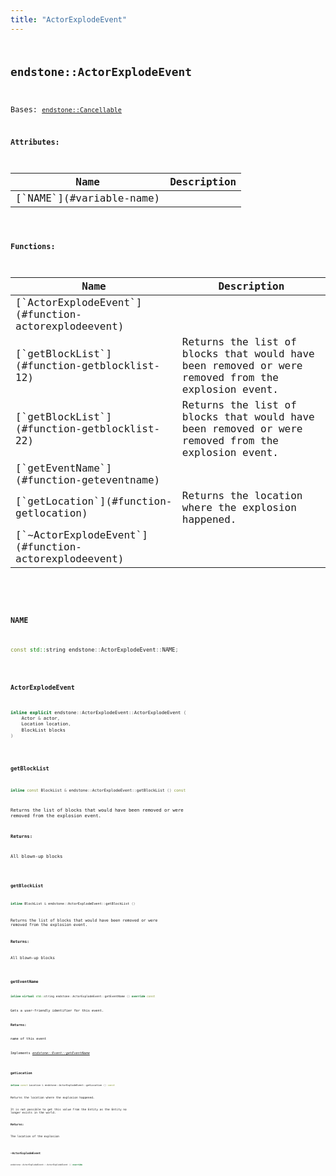 ```yaml
---
title: "ActorExplodeEvent"
---
```


## <code className="doc-symbol doc-symbol-class"/> endstone::ActorExplodeEvent

Bases: [`endstone::Cancellable`](classendstone_1_1_cancellable.md)









**Attributes:**

<table>
<thead>
   <tr>
      <th>Name</th>
      <th>Description</th>
   </tr>
</thead>
<tbody>
<tr key="classendstone_1_1_actor_explode_event_1a538b328811580be48ba12a6e72d81f63">
    <td>[`NAME`](#variable-name)</td>
    <td></td>
</tr>
</tbody>
</table>






**Functions:**

<table>
<thead>
   <tr>
      <th>Name</th>
      <th>Description</th>
   </tr>
</thead>
<tbody>
<tr key="classendstone_1_1_actor_explode_event_1a6351fdf619ffc0dbdc147eab56f716a9">
    <td>[`ActorExplodeEvent`](#function-actorexplodeevent)</td>
    <td></td>
</tr>
<tr key="classendstone_1_1_actor_explode_event_1a0b009ccfd36dbb770f245f1d30d4e348">
    <td>[`getBlockList`](#function-getblocklist-12)</td>
    <td>Returns the list of blocks that would have been removed or were removed from the explosion event.</td>
</tr>
<tr key="classendstone_1_1_actor_explode_event_1a1a6ba8571a20ec1325ec4a9aa45a1a0a">
    <td>[`getBlockList`](#function-getblocklist-22)</td>
    <td>Returns the list of blocks that would have been removed or were removed from the explosion event.</td>
</tr>
<tr key="classendstone_1_1_actor_explode_event_1a5cc3e0325db3f67173ae516314fae999">
    <td>[`getEventName`](#function-geteventname)</td>
    <td></td>
</tr>
<tr key="classendstone_1_1_actor_explode_event_1a503cfca64807cacb36ca3c41de78be28">
    <td>[`getLocation`](#function-getlocation)</td>
    <td>Returns the location where the explosion happened.</td>
</tr>
<tr key="classendstone_1_1_actor_explode_event_1aeb8f75b17f04f27c4e4e64cd1f56d2f2">
    <td>[`~ActorExplodeEvent`](#function-actorexplodeevent)</td>
    <td></td>
</tr>
</tbody>
</table>

### <code className="doc-symbol doc-symbol-variable"/> NAME

```cpp
const std::string endstone::ActorExplodeEvent::NAME;
```


### <code className="doc-symbol doc-symbol-function"/> ActorExplodeEvent

```cpp
inline explicit endstone::ActorExplodeEvent::ActorExplodeEvent (
    Actor & actor,
    Location location,
    BlockList blocks
) 
```


### <code className="doc-symbol doc-symbol-function"/> getBlockList

```cpp
inline const BlockList & endstone::ActorExplodeEvent::getBlockList () const
```

Returns the list of blocks that would have been removed or were removed from the explosion event.



**Returns:**

All blown-up blocks 





        
### <code className="doc-symbol doc-symbol-function"/> getBlockList

```cpp
inline BlockList & endstone::ActorExplodeEvent::getBlockList () 
```

Returns the list of blocks that would have been removed or were removed from the explosion event.



**Returns:**

All blown-up blocks 





        
### <code className="doc-symbol doc-symbol-function"/> getEventName

```cpp
inline virtual std::string endstone::ActorExplodeEvent::getEventName () override const
```


Gets a user-friendly identifier for this event.




**Returns:**

name of this event 





        
Implements [*endstone::Event::getEventName*](classendstone_1_1_event.md#function-geteventname)

### <code className="doc-symbol doc-symbol-function"/> getLocation

```cpp
inline const Location & endstone::ActorExplodeEvent::getLocation () const
```

Returns the location where the explosion happened.

It is not possible to get this value from the Entity as the Entity no longer exists in the world.




**Returns:**

The location of the explosion 





        
### <code className="doc-symbol doc-symbol-function"/> ~ActorExplodeEvent

```cpp
endstone::ActorExplodeEvent::~ActorExplodeEvent () override
```

